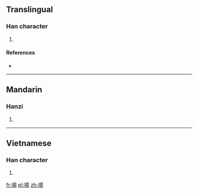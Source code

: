 ==Translingual==

===Han character===
{{Han char|rn=30|rad=口|as=09|sn=12|four=|canj=口日一竹 (RAMH)|ids=⿰[[口]][[昜]]}}

# {{defn|Han|sort=口09}}

====References====
* {{Han ref|kx=0196.270|dkj=03884|dj=0418.190|hdz=10653.100|uh=557A|ud=21882}}

----

==Mandarin==

===Hanzi===
{{cmn-hanzi|pin=[[táng]] ([[tang2]])|wg=t'ang<sup>2</sup>}}

# {{defn|lang=cmn|sort=口09}}

----

==Vietnamese==

===Han character===
{{vi-hantu|[[dể]]|rs=口09}}

# {{defn|lang=vi|sort=口09}}

[[fr:啺]]
[[pl:啺]]
[[zh:啺]]